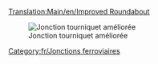 [[Translation:Main/en/Improved Roundabout]]
{{en/-}}{{fr/Menu de Croisements}}

[[File:en/Improved.Roundabout.png|none|frame|Jonction tourniquet améliorée]]

{{Template:Critère de jonction/Fr|Peu coûteux|2|0|0|0|0||0|0|1|1|||Les trains en panne affectent toute la jonction.|
*Peut gérer jusqu'à 4 trains à la fois
*Zone: 9 x 9
}}

[[Category:fr/Jonctions ferroviaires]]